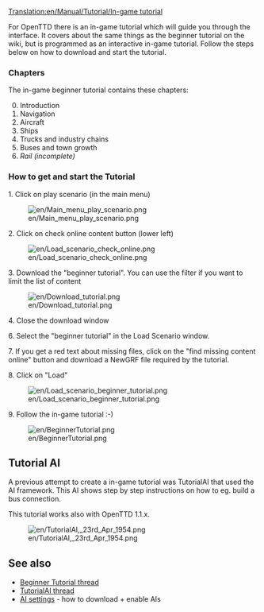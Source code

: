 [[Translation:en/Manual/Tutorial/In-game tutorial]]


{{en/Tutorial}}

For OpenTTD there is an in-game tutorial which will guide you through the interface. It covers about the same things as the beginner tutorial on the wiki, but is programmed as an interactive in-game tutorial. Follow the steps below on how to download and start the tutorial.

=== Chapters ===
The in-game beginner tutorial contains these chapters:
<ol start="0">
<li>Introduction
<li>Navigation
<li>Aircraft
<li>Ships
<li>Trucks and industry chains
<li>Buses and town growth
<li>''Rail (incomplete)''</ol>

=== How to get and start the Tutorial ===
1. Click on play scenario (in the main menu)

[[File:en/Main menu play scenario.png]]


2. Click on check online content button (lower left)

[[File:en/Load scenario check online.png]]


3. Download the "beginner tutorial". You can use the filter if you want to limit the list of content

[[File:en/Download tutorial.png]]


4. Close the download window

6. Select the "beginner tutorial" in the Load Scenario window.

7. If you get a red text about missing files, click on the "find missing content online" button and download a NewGRF file required by the tutorial.

8. Click on "Load"

[[File:en/Load scenario beginner tutorial.png]]


9. Follow the in-game tutorial :-)

[[File:en/BeginnerTutorial.png]]

== Tutorial AI ==
A previous attempt to create a in-game tutorial was TutorialAI that used the AI framework. This AI shows step by step instructions on how to eg. build a bus connection.

This tutorial works also with OpenTTD 1.1.x.

[[File:en/TutorialAI, 23rd Apr 1954.png]]

==See also==
* [http://www.tt-forums.net/viewtopic.php?f=65&t=57624 Beginner Tutorial thread]
* [http://www.tt-forums.net/viewtopic.php?f=65&t=55400 TutorialAI thread]
* [[en/Manual/AI settings|AI settings]] - how to download + enable AIs